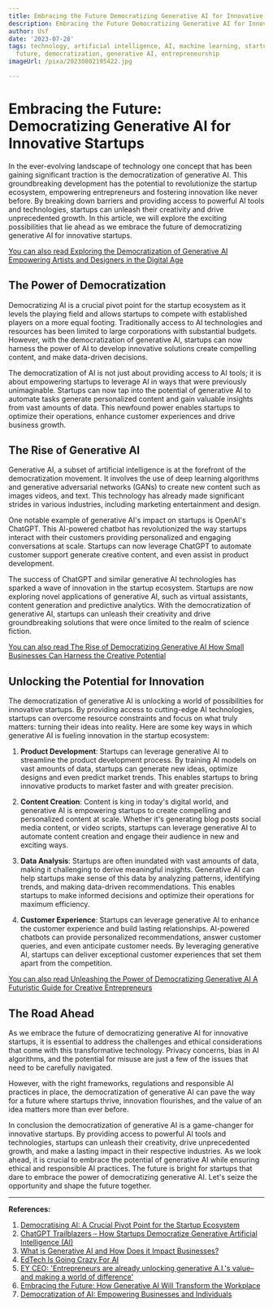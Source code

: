 ```yaml
---
title: Embracing the Future Democratizing Generative AI for Innovative Startups
description: Embracing the Future Democratizing Generative AI for Innovative Startups
author: Usf
date: '2023-07-28'
tags: technology, artificial intelligence, AI, machine learning, startups, innovation,
  future, democratization, generative AI, entrepreneurship
imageUrl: /pixa/20230802195422.jpg

---
```

# Embracing the Future: Democratizing Generative AI for Innovative Startups

In the ever-evolving landscape of technology one concept that has been gaining significant traction is the democratization of generative AI. This groundbreaking development has the potential to revolutionize the startup ecosystem, empowering entrepreneurs and fostering innovation like never before. By breaking down barriers and providing access to powerful AI tools and technologies,  startups can unleash their creativity and drive unprecedented growth. In this article, we will explore  the exciting possibilities that lie ahead as we embrace the future of  democratizing generative AI for innovative  startups.

[You can  also read Exploring  the Democratization of  Generative AI Empowering  Artists and Designers in the Digital Age](Exploring%20the%20Democratization%20of%20Generative%20AI%20Empowering%20Artists%20and%20Designers%20in%20the%20Digital%20Age)


## The Power of Democratization

Democratizing AI is a crucial pivot point for the startup ecosystem as it  levels  the playing field and allows startups to compete  with established players  on a more equal footing. Traditionally access to  AI technologies and resources has been limited to  large corporations with substantial budgets. However, with the democratization of  generative AI, startups can now harness the power of AI to develop  innovative solutions create compelling content,  and  make data-driven decisions.

The democratization of AI is not just about  providing access to AI tools; it is about empowering startups to leverage AI in ways that were previously unimaginable. Startups can now tap into  the potential of generative AI to automate tasks generate personalized content and gain valuable insights from vast amounts of data. This newfound power enables startups to optimize their operations, enhance  customer experiences and drive business growth.

## The Rise of Generative AI

Generative AI, a subset of artificial  intelligence is at the forefront of  the democratization movement. It involves the use of deep learning algorithms and  generative adversarial networks (GANs) to create new content such as images  videos, and text.  This technology has already made significant strides in  various industries, including marketing entertainment and design.

One notable example of generative AI's impact  on startups is OpenAI's ChatGPT.  This  AI-powered chatbot has revolutionized the way  startups interact with their customers providing personalized and engaging conversations  at scale. Startups can now leverage ChatGPT to automate customer support generate creative content, and even assist in product development.

The success of ChatGPT  and similar generative AI  technologies has sparked a wave of innovation in  the startup ecosystem. Startups  are now exploring novel applications of generative  AI, such as virtual assistants, content generation  and predictive analytics. With the democratization of generative  AI, startups can unleash their creativity and drive groundbreaking solutions that were  once limited to the realm of science  fiction.

[You can also read  The Rise of  Democratizing Generative  AI How  Small  Businesses Can Harness the Creative Potential](The%20Rise%20of%20Democratizing%20Generative%20AI%20How%20Small%20Businesses%20Can%20Harness%20the%20Creative%20Potential)


## Unlocking the  Potential for  Innovation

The democratization of generative AI is unlocking a world of  possibilities for innovative startups. By providing access to cutting-edge  AI technologies, startups can overcome resource constraints  and  focus  on what truly matters: turning their ideas into reality. Here are  some key ways in which generative AI is  fueling innovation in the startup ecosystem:

1. **Product Development**: Startups can leverage generative AI to streamline  the product development process. By training AI models on vast amounts of data, startups can generate  new ideas,  optimize designs and even predict market trends. This enables startups to bring innovative products to market faster and with greater  precision.

2. **Content Creation**: Content is king in today's  digital world, and generative AI is empowering startups to create compelling and personalized content at  scale. Whether it's generating blog posts social media content, or video scripts, startups can leverage generative AI to automate content creation and engage their audience in new and exciting ways.

3. **Data Analysis**: Startups are often inundated with vast amounts of data, making it challenging to derive meaningful insights.  Generative AI can help startups  make sense of this data by analyzing patterns, identifying trends, and making data-driven recommendations. This enables startups to make informed decisions  and optimize their operations for maximum efficiency.

4. **Customer Experience**: Startups can leverage generative AI to enhance the customer experience and build lasting relationships. AI-powered chatbots can provide personalized recommendations,  answer customer queries, and even anticipate customer needs. By leveraging generative  AI, startups  can deliver exceptional  customer experiences that set them apart from the competition.

[You can also read Unleashing the Power of Democratizing Generative AI A Futuristic  Guide for Creative Entrepreneurs](Unleashing%20the%20Power%20of%20Democratizing%20Generative%20AI%20A%20Futuristic%20Guide%20for%20Creative%20Entrepreneurs)


## The Road  Ahead

As we embrace the future of democratizing generative AI for  innovative startups, it  is essential to  address the challenges and ethical considerations that come  with this transformative technology. Privacy concerns, bias in AI algorithms, and the potential for misuse  are just a few of the  issues that need  to be  carefully navigated.

However, with the right frameworks, regulations and responsible AI practices in place, the democratization of generative AI can pave the way for  a future where startups thrive, innovation flourishes, and the value of an idea matters more than ever before.

In conclusion the democratization of  generative AI is a game-changer for innovative startups. By  providing access to powerful AI tools and technologies, startups  can  unleash their creativity, drive unprecedented growth, and make a lasting  impact in their respective  industries.  As we look ahead, it is  crucial to embrace the potential of generative AI while ensuring ethical and  responsible AI practices. The future is bright for startups that dare to embrace the power of democratizing generative AI. Let's seize the opportunity and shape the future together.

---

**References:**

1. [Democratising AI: A Crucial Pivot Point for the Startup Ecosystem](https://medium.com/@Bpeneur_2023/democratising-ai-a-crucial-pivot-point-for-the-startup-ecosystem-8561f7972ca8)
2.  [ChatGPT Trailblazers –  How Startups Democratize Generative Artificial Intelligence  (AI)](https://www.globaldata.com/store/report/startups-democratize-generative-ai-trend-analysis/)
3. [What is Generative AI and How Does  it Impact Businesses?](https://www.bcg.com/capabilities/artificial-intelligence/generative-ai)
4. [EdTech Is Going Crazy For AI](https://joshbersin.com/2023/04/edtech-is-going-crazy-for-ai/)
5. [EY CEO: 'Entrepreneurs  are already unlocking generative A.I.'s value–and making a world of difference'](https://fortune.com/2023/06/19/ey-ceo-entrepreneurs-are-already-unlocking-generative-a-i-s-value-making-a-world-of-difference-carmine-di-sibio/)
6. [Embracing the  Future: How Generative AI Will Transform the Workplace](https://www.linkedin.com/pulse/embracing-future-how-generative-ai-transform-workplace-steven-harte)
7. [Democratization of  AI: Empowering Businesses and Individuals](https://www.linkedin.com/pulse/democratization-ai-empowering-businesses-individuals-rajat-singhal)